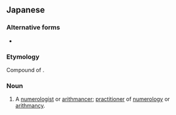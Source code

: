 ==Japanese==
{{ja-kanjitab|すう|ひ|じゅつ|し}}

===Alternative forms===
* {{l/ja|数秘術士}}

===Etymology===
Compound of {{compound|数秘術|tr1=sūhijutsu|t1=[[numerology]]|師|tr2=shi|t2=[[expert]], [[master]], [[practitioner]]|lang=ja}}.

===Noun===
{{ja-noun|すうひじゅつし}}

# A [[numerologist]] or [[arithmancer]]; [[practitioner]] of [[numerology]] or [[arithmancy]].